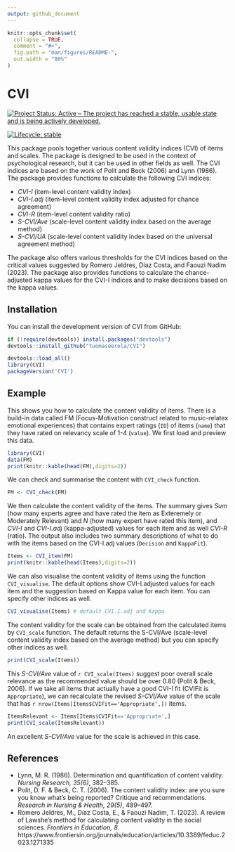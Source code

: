 ```yaml
---
output: github_document
---
```


<!-- README.md is generated from README.Rmd. Please edit that file -->

```r
knitr::opts_chunk$set(
  collapse = TRUE,
  comment = "#>",
  fig.path = "man/figures/README-",
  out.width = "80%"
)
```

# CVI

[![Project Status: Active – The project has reached a stable, usable state and is being actively developed.](https://www.repostatus.org/badges/latest/active.svg)](https://www.repostatus.org/#active)

<!-- badges: start -->
[![Lifecycle:
stable](https://img.shields.io/badge/lifecycle-stable-green.svg)](https://lifecycle.r-lib.org/articles/stages.html#stable)
<!-- badges: end -->

This package pools together various content validity indices (CVI) of items and scales. The package is designed to be used in the context of psychological research, but it can be used in other fields as well. The CVI indices are based on the work of Polit and Beck (2006) and Lynn (1986). The package provides functions to calculate the following CVI indices:

* _CVI-I_ (item-level content validity index)
* _CVI-I.adj_ (item-level content validity index adjusted for chance agreement)
* _CVI-R_ (item-level content validity ratio)
* _S-CVI/Ave_ (scale-level content validity index based on the average method)
* _S-CVI/UA_ (scale-level content validity index based on the universal agreement method)

The package also offers various thresholds for the CVI indices based on the critical values suggested by Romero Jeldres, Díaz Costa, and Faouzi Nadim (2023). The package also provides functions to calculate the chance-adjusted kappa values for the CVI-I indices and to make decisions based on the kappa values.

## Installation

You can install the development version of CVI from GitHub:

```r
if (!require(devtools)) install.packages("devtools")
devtools::install_github("tuomaseerola/CVI")
```

```r
devtools::load_all()
library(CVI)
packageVersion('CVI')
```


## Example

This shows you how to calculate the content validity of items. There is a build-in data called FM (Focus-Motivation construct related to music-relatex emotional experiences) that contains expert ratings (`ID`) of items (`name`) that they have rated on relevancy scale of 1-4 (`value`). We first load and preview this data.

```r
library(CVI)
data(FM)
print(knitr::kable(head(FM),digits=2))
```

We can check and summarise the content with `CVI_check` function.

```r
FM <- CVI_check(FM)
```

We then calculate the content validity of the items. The summary gives _Sum_ (how many experts agree and have rated the item as Exteremely or Moderately Relevant) and _N_ (how many expert have rated this item), and _CVI-I_ and _CVI-I.adj_ (kappa-adjusted) values for each item and as well _CVI-R_ (ratio). The output also includes two summary descriptions of what to do with the items based on the CVI-I.adj values (`Decision` and `KappaFit`).

```r
Items <- CVI_item(FM)
print(knitr::kable(head(Items),digits=2))
```

We can also visualise the content validity of items using the function `CVI_visualise`. The default options show CVI-I.adjusted values for each item and the suggestion based on Kappa value for each item. You can specify other indices as well.

```r
CVI_visualise(Items) # default CVI.I.adj and Kappa
```

The content validity for the scale can be obtained from the calculated items by `CVI_scale` function. The default returns the S-CVI/Ave (scale-level content validity index based on the average method) but you can specify other indices as well.

```r
print(CVI_scale(Items))
```
This _S-CVI/Ave_ value of `r CVI_scale(Items)` suggest poor overall scale relevance as the recommended value should be over 0.80 (Polit \& Beck, 2006). If we take all items that actually have a good CVI-I fit (CVIFit is `Appropriate`), we can recalculate the revised _S-CVI/Ave_ value of the scale that has `r nrow(Items[Items$CVIFit=='Appropriate',])` items.

```r
ItemsRelevant <- Items[Items$CVIFit=='Appropriate',]
print(CVI_scale(ItemsRelevant))
```

An excellent _S-CVI/Ave_ value for the scale is achieved in this case.

## References

* Lynn, M. R. (1986). Determination and quantification of content validity. _Nursing Research, 35(6)_, 382--385.
* Polit, D. F. & Beck, C. T. (2006). The content validity index: are you sure you know what's being reported? Critique and recommendations. _Research in Nursing \& Health, 29(5)_, 489--497. 
* Romero Jeldres, M., Díaz Costa, E., & Faouzi Nadim, T. (2023). A review of Lawshe’s method for calculating content validity in the social sciences. _Frontiers in Education, 8_. https://www.frontiersin.org/journals/education/articles/10.3389/feduc.2023.1271335
